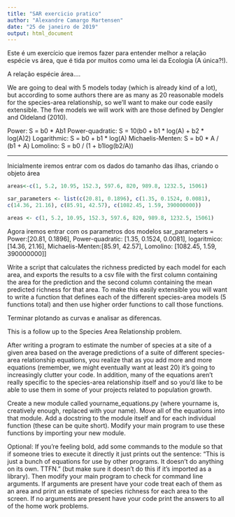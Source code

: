 ```yaml
---
title: "SAR exercicio pratico"
author: "Alexandre Camargo Martensen"
date: "25 de janeiro de 2019"
output: html_document
---
```


Este é um exercício que iremos fazer para entender melhor a relação espécie vs área, que é tida por muitos como uma lei da Ecologia (A única?!).

A relação espécie área....


We are going to deal with 5 models today (which is already kind of a lot), but according to some authors there are as many as 20 reasonable models for the species-area relationship, so we’ll want to make our code easily extensible. The five models we will work with are those defined by Dengler and Oldeland (2010).

Power: S = b0 * Ab1
Power-quadratic: S = 10(b0 + b1 * log(A) + b2 * log(A)2)
Logarithmic: S = b0 + b1 * log(A)
Michaelis-Menten: S = b0 * A / (b1 + A)
Lomolino: S = b0 / (1 + b1log(b2/A))



____

Inicialmente iremos entrar com os dados do tamanho das ilhas, criando o objeto área
```r
areas<-c(1, 5.2, 10.95, 152.3, 597.6, 820, 989.8, 1232.5, 15061)
```

```r
sar_parameters <- list(c(20.81, 0.1896), c(1.35, 0.1524, 0.0081),
c(14.36, 21.16), c(85.91, 42.57), c(1082.45, 1.59, 390000000))

areas <- c(1, 5.2, 10.95, 152.3, 597.6, 820, 989.8, 1232.5, 15061)
```


Agora iremos entrar com os parametros dos modelos
sar_parameters = 
Power:[20.81, 0.1896], 
Power-quadratic: [1.35, 0.1524, 0.0081],
logaritmico:[14.36, 21.16], 
Michaelis-Menten:[85.91, 42.57],
Lomolino: [1082.45, 1.59, 390000000]]

Write a script that calculates the richness predicted by each model for each area, and exports the results to a csv file with the first column containing the area for the prediction and the second column containing the mean predicted richness for that area. To make this easily extensible you will want to write a function that defines each of the different species-area models (5 functions total) and then use higher order functions to call those functions. 


Terminar plotando as curvas e analisar as diferencas.

This is a follow up to the Species Area Relationship problem.

After writing a program to estimate the number of species at a site of a given area based on the average predictions of a suite of different species-area relationship equations, you realize that as you add more and more equations (remember, we might eventually want at least 20) it’s going to increasingly clutter your code. In addition, many of the equations aren’t really specific to the species-area relationship itself and so you’d like to be able to use them in some of your projects related to population growth.

Create a new module called yourname_equations.py (where yourname is, creatively enough, replaced with your name). Move all of the equations into that module. Add a docstring to the module itself and for each individual function (these can be quite short). Modify your main program to use these functions by importing your new module.

Optional: If you’re feeling bold, add some commands to the module so that if someone tries to execute it directly it just prints out the sentence: “This is just a bunch of equations for use by other programs. It doesn’t do anything on its own. TTFN.” (but make sure it doesn’t do this if it’s imported as a library). Then modify your main program to check for command line arguments. If arguments are present have your code treat each of them as an area and print an estimate of species richness for each area to the screen. If no arguments are present have your code print the answers to all of the home work problems.






